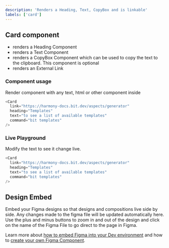 ```yaml
---
description: 'Renders a Heading, Text, CopyBox and is linkable'
labels: ['card']
---
```



## Card component

- renders a Heading Component
- renders a Text Component
- renders a CopyBox Component which can be used to copy the text to the clipboard. This component is optional
- renders an External Link

### Component usage

Render component with any text, html or other component inside

```js
<Card
  link="https://harmony-docs.bit.dev/aspects/generator"
  heading="Templates"
  text="to see a list of available templates"
  command="bit templates"
/>
```

### Live Playground

Modify the text to see it change live.

```js live
<Card
  link="https://harmony-docs.bit.dev/aspects/generator"
  heading="Templates"
  text="to see a list of available templates"
  command="bit templates"
/>
```

## Design Embed

Embed your Figma designs so that designs and compositions live side by side. Any changes made to the figma file will be updated automatically here. Use the plus and minus buttons to zoom in and out of the design and click on the name of the Figma File to go direct to the page in Figma.

Learn more about [how to embed Figma into your Dev environment](https://harmony-docs.bit.dev/tutorials/embed-figma-in-bit) and how to [create your own Figma Component](https://harmony-docs.bit.dev/tutorials/embed-figma-in-bit#create-a-figma-component).

<FigmaEmbed iframeSrc="https://www.figma.com/embed?embed_host=share&url=https%3A%2F%2Fwww.figma.com%2Ffile%2FdRq3reIESHnx09dcJayJWd%2FWelcome-cards-Components%3Fnode-id%3D0%253A1" />

